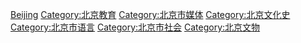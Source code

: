 [[Category:中國各省語言政策|Beijing]]

[[Category:北京教育|Category:北京教育]]

[[Category:北京市媒体|Category:北京市媒体]]

[[Category:北京文化史|Category:北京文化史]]

[[Category:北京市语言|Category:北京市语言]]

[[Category:北京市社会|Category:北京市社会]]

[[Category:北京文物|Category:北京文物]]